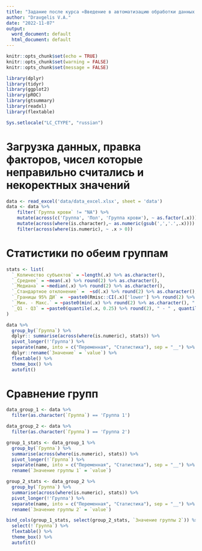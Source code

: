 ```yaml
---
title: "Задание после курса «Введение в автоматизацию обработки данных на R»"
author: "Dravgelis V.A."
date: "2022-11-07"
output:
  word_document: default
  html_document: default
---
```

```r
knitr::opts_chunk$set(echo = TRUE)
knitr::opts_chunk$set(warning = FALSE)
knitr::opts_chunk$set(message = FALSE)

library(dplyr)
library(tidyr)
library(ggplot2)
library(pROC)
library(gtsummary)
library(readxl)
library(flextable)

Sys.setlocale("LC_CTYPE", "russian")
```

# Загрузка данных, правка факторов, чисел которые неправильно считались и некоректных значений

```r

data <- read_excel('data/data_excel.xlsx', sheet = 'data')
data <- data %>% 
    filter(`Группа крови` != "NA") %>% 
    mutate(across(c('Группа', 'Пол', 'Группа крови'), ~ as.factor(.x))) %>% 
    mutate(across(where(is.character),~ as.numeric(gsub(',','.',.x)))) %>% 
    filter(across(where(is.numeric), ~ .x > 0)) 
```

# Cтатистики по обеим группам

```r
stats <- list(
  `_Количество субъектов` = ~length(.x) %>% as.character(),
  `_Среднее` = ~mean(.x) %>% round(2) %>% as.character(),
  `_Медиана` = ~median(.x) %>% round(2) %>% as.character(),
  `_Стандартное отклонение` =  ~sd(.x) %>% round(2) %>% as.character(),
  `_Границы 95% ДИ` =  ~paste0(Rmisc::CI(.x)['lower'] %>% round(2) %>% as.character(), " - " ,Rmisc::CI(.x)['upper'] %>% round(2) %>% as.character()),
  `_Мин. - Макс.` = ~paste0(min(.x) %>% round(2) %>% as.character(), " - " , max(.x) %>% round(2) %>% as.character()),
  `_Q1 - Q3` = ~paste0(quantile(.x, 0.25) %>% round(2), " - " , quantile(.x, 0.75 %>% round(2)))
)

data %>% 
  group_by(`Группа`) %>% 
  dplyr:: summarise(across(where(is.numeric), stats)) %>% 
  pivot_longer(!'Группа') %>% 
  separate(name, into = c("Переменная", "Статистика"), sep = "__") %>% 
  dplyr::rename(`Значение` = `value`) %>% 
  flextable() %>% 
  theme_box() %>% 
  autofit()

```

# Сравнение групп

```r
data_group_1 <- data %>% 
  filter(as.character(`Группа`) == 'Группа 1')

data_group_2 <- data %>% 
  filter(as.character(`Группа`) == 'Группа 2')

group_1_stats <- data_group_1 %>% 
  group_by(`Группа`) %>% 
  summarise(across(where(is.numeric), stats)) %>% 
  pivot_longer(!`Группа`) %>% 
  separate(name, into = c("Переменная", "Статистика"), sep = "__") %>% 
  rename(`Значение группы 1` = `value`)

group_2_stats <- data_group_2 %>% 
  group_by(`Группа`) %>% 
  summarise(across(where(is.numeric), stats)) %>% 
  pivot_longer(!'Группа') %>% 
  separate(name, into = c("Переменная", "Статистика"), sep = "__") %>% 
  rename(`Значение группы 2` = `value`)

bind_cols(group_1_stats, select(group_2_stats, `Значение группы 2`)) %>% 
  select(!`Группа`) %>% 
  flextable() %>% 
  theme_box() %>% 
  autofit()


```








